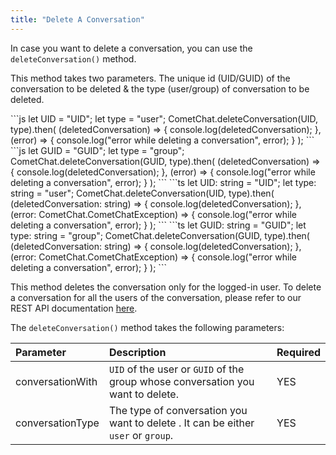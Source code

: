 ```yaml
---
title: "Delete A Conversation"
---
```




In case you want to delete a conversation, you can use the `deleteConversation()` method.

This method takes two parameters. The unique id (UID/GUID) of the conversation to be deleted & the type (user/group) of conversation to be deleted.

<Tabs>
<Tab title="Delete User Conversation (JavaScript)">
```js
let UID = "UID";
let type = "user";
CometChat.deleteConversation(UID, type).then(
  (deletedConversation) => {
    console.log(deletedConversation);
  },
  (error) => {
    console.log("error while deleting a conversation", error);
  }
);
```

</Tab>

<Tab title="Delete Group Conversation (JavaScript)">
```js
let GUID = "GUID";
let type = "group";
CometChat.deleteConversation(GUID, type).then(
  (deletedConversation) => {
    console.log(deletedConversation);
  },
  (error) => {
    console.log("error while deleting a conversation", error);
  }
);
```

</Tab>

<Tab title="Delete User Conversation (Typescript)">
```ts
let UID: string = "UID";
let type: string = "user";
CometChat.deleteConversation(UID, type).then(
  (deletedConversation: string) => {
    console.log(deletedConversation);
  },
  (error: CometChat.CometChatException) => {
    console.log("error while deleting a conversation", error);
  }
);
```

</Tab>

<Tab title="Delete Group Conversation (Typescript)">
```ts
let GUID: string = "GUID";
let type: string = "group";
CometChat.deleteConversation(GUID, type).then(
  (deletedConversation: string) => {
    console.log(deletedConversation);
  },
  (error: CometChat.CometChatException) => {
    console.log("error while deleting a conversation", error);
  }
);
```

</Tab>

</Tabs>

This method deletes the conversation only for the logged-in user. To delete a conversation for all the users of the conversation, please refer to our REST API documentation [here](https://api-explorer.cometchat.com/reference/chat-apis).

The `deleteConversation()` method takes the following parameters:

| Parameter        | Description                                                                       | Required |
| :---------------- | :--------------------------------------------------------------------------------- | :-------- |
| conversationWith | `UID` of the user or `GUID` of the group whose conversation you want to delete.   | YES      |
| conversationType | The type of conversation you want to delete . It can be either `user` or `group`. | YES      |
